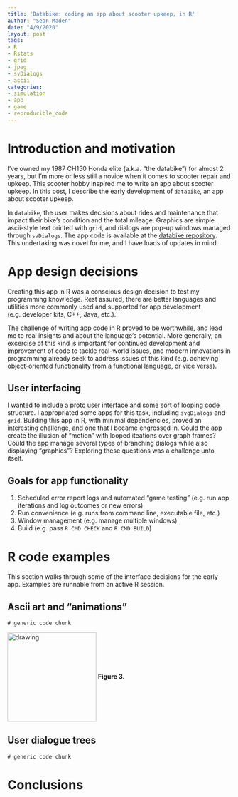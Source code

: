 ```yaml
---
title: 'Databike: coding an app about scooter upkeep, in R'
author: "Sean Maden"
date: "4/9/2020"
layout: post
tags:
- R
- Rstats
- grid
- jpeg
- svDialogs
- ascii
categories:
- simulation
- app
- game
- reproducible_code
---
```


# Introduction and motivation

I've owned my 1987 CH150 Honda elite (a.k.a. "the databike") for almost 2 years, but I'm more or less still a novice when it comes to scooter repair and upkeep. This scooter hobby inspired me to write an app about scooter upkeep. In this post, I describe the early development of `databike`, an app about scooter upkeep.

In `databike`, the user makes decisions about rides and maintenance that impact their bike's condition and the total mileage. Graphics are simple ascii-style text printed with `grid`, and dialogs are pop-up windows managed through `svDialogs`. The app code is available at the [databike repository](https://github.com/metamaden/databike/). This undertaking was novel for me, and I have loads of updates in mind.

# App design decisions

Creating this app in R was a conscious design decision to test my programming knowledge. Rest assured, there are better languages and utilities more commonly used and supported for app development (e.g. developer kits, C++, Java, etc.). 

The challenge of writing app code in R proved to be worthwhile, and lead me to real insights and about the language's potential. More generally, an excercise of this kind is important for continued development and improvement of code to tackle real-world issues, and modern innovations in programming already seek to address issues of this kind (e.g. achieving object-oriented functionality from a functional language, or vice versa).

## User interfacing

I wanted to include a proto user interface and some sort of looping code structure. I appropriated some apps for this task, including `svgDialogs` and `grid`. Building this app in R, with minimal dependencies, proved an interesting challenge, and one that I became engrossed in. Could the app create the illusion of "motion" with looped iteations over graph frames? Could the app manage several types of branching dialogs while also displaying "graphics"? Exploring these questions was a challenge unto itself.

## Goals for app functionality

1. Scheduled error report logs and automated "game testing" (e.g. run app iterations and log outcomes or new errors)
2. Run convenience (e.g. runs from command line, executable file, etc.)
3. Window management (e.g. manage multiple windows)
4. Build (e.g. pass `R CMD CHECK` and `R CMD BUILD`)

# R code examples

This section walks through some of the interface decisions for the early app. Examples are runnable from an active R session.

## Ascii art and "animations"

```
# generic code chunk
```

<img src="https://raw.githubusercontent.com/metamaden/databike/appnotes/imgs/drive.gif" align = "center" alt="drawing" width="200"/>
**Figure 3.** <drive animation>

## User dialogue trees

```
# generic code chunk
```

# Conclusions
